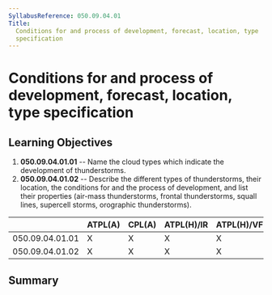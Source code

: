 ```yaml
---
SyllabusReference: 050.09.04.01
Title:
  Conditions for and process of development, forecast, location, type
  specification
---
```


# Conditions for and process of development, forecast, location, type specification

## Learning Objectives

1.  **050.09.04.01.01** -- Name the cloud types which indicate the development
    of thunderstorms.
2.  **050.09.04.01.02** -- Describe the different types of thunderstorms, their
    location, the conditions for and the process of development, and list their
    properties (air-mass thunderstorms, frontal thunderstorms, squall lines,
    supercell storms, orographic thunderstorms).

|                 | ATPL(A) | CPL(A) | ATPL(H)/IR | ATPL(H)/VFR | CPL(H) | IR  | CBIR(A) |
| --------------- | ------- | ------ | ---------- | ----------- | ------ | --- | ------- |
| 050.09.04.01.01 | X       | X      | X          | X           | X      | X   | X       |
| 050.09.04.01.02 | X       | X      | X          | X           | X      | X   | X       |

## Summary

